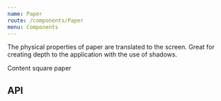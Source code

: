 ```yaml
---
name: Paper
route: /components/Paper
menu: Components
---
```



The physical properties of paper are translated to the screen.
Great for creating depth to the application with the use of shadows.

<Playground>
  <SpacedGroup direction="vertical" xs={16}>
    <Paper>
      <SpacedGroup xs={24}>
        <span>Content</span>
      </SpacedGroup>
    </Paper>
    <Paper square>square paper</Paper>
  </SpacedGroup>
</Playground>

## API

<PropsTable of={Paper} />
